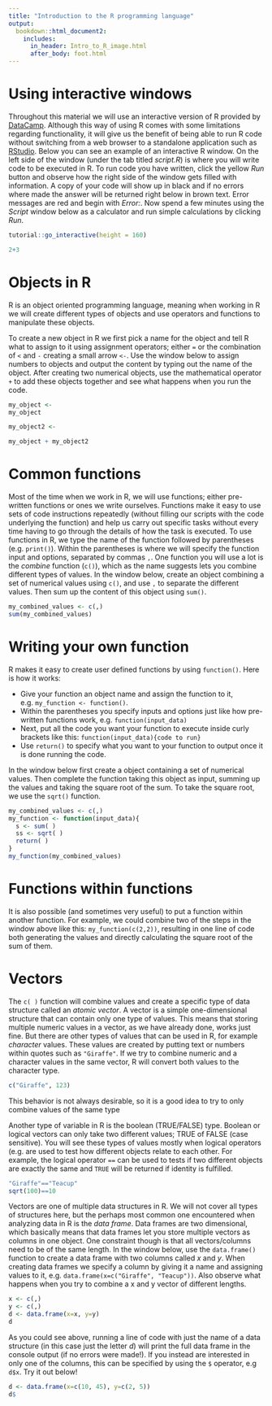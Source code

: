 ```yaml
---
title: "Introduction to the R programming language"
output:
  bookdown::html_document2:
    includes:
      in_header: Intro_to_R_image.html
      after_body: foot.html
---
```


# Using interactive windows
Throughout this material we will use an interactive version of R provided by [DataCamp](datacamp.com). Although this way of using R comes with some limitations regarding functionality, it will give us the benefit of being able to run R code without switching from a web browser to a standalone application such as [RStudio](rstudio.com). Below you can see an example of an interactive R window. On the left side of the window (under the tab titled *script.R*) is where you will write code to be executed in R. To run code you have written, click the yellow *Run* button and observe how the right side of the window gets filled with information. A copy of your code will show up in black and if no errors where made the answer will be returned right below in brown text. Error messages are red and begin with *Error:*. Now spend a few minutes using the *Script* window below as a calculator and run simple calculations by clicking *Run*.


```r
tutorial::go_interactive(height = 160)
```

```r
2+3
```

# Objects in R
R is an object oriented programming language, meaning when working in R we will create different types of objects and use operators and functions to manipulate these objects. 

To create a new object in R we first pick a name for the object and tell R what to assign to it using assignment operators; either `=` or the combination of `<` and `-` creating a small arrow `<-`. Use the window below to assign numbers to objects and output the content by typing out the name of the object. After creating two numerical objects, use the mathematical operator `+` to add these objects together and see what happens when you run the code.

```r
my_object <- 
my_object

my_object2 <- 

my_object + my_object2
```

# Common functions
Most of the time when we work in R, we will use functions; either pre-written functions or ones we write ourselves. Functions make it easy to use sets of code instructions repeatedly (without filling our scripts with the code underlying the function) and help us carry out specific tasks without every time having to go through the details of how the task is executed. To use functions in R, we type the name of the function followed by parentheses (e.g. `print()`). Within the parentheses is where we will specify the function input and options, separated by commas `,`. One function you will use a lot is the *combine* function (`c()`), which as the name suggests lets you combine different types of values. In the window below, create an object combining a set of numerical values using `c()`, and use `,` to separate the different values. Then sum up the content of this object using `sum()`.


```r
my_combined_values <- c(,) 
sum(my_combined_values)
```

# Writing your own function
R makes it easy to create user defined functions by using `function()`. Here is how it works:

  * Give your function an object name and assign the function to it, e.g. `my_function <- function()`. 
  * Within the parentheses you specify inputs and options just like how pre-written functions work, e.g. `function(input_data)`
  * Next, put all the code you want your function to execute inside curly brackets like this: `function(input_data){code to run}`
  * Use `return()` to specify what you want to your function to output once it is done running the code. 
  
In the window below first create a object containing a set of numerical values. Then complete the function taking this object as input, summing up the values and taking the square root of the sum. To take the square root, we use the `sqrt()` function. 

```r
my_combined_values <- c(,) 
my_function <- function(input_data){
  s <- sum( )
  ss <- sqrt( )
  return( )
}
my_function(my_combined_values)
```

# Functions within functions
It is also possible (and sometimes very useful) to put a function within another function. For example, we could combine two of the steps in the window above like this: `my_function(c(2,2))`, resulting in one line of code both generating the values and directly calculating the square root of the sum of them.

# Vectors
The `c( )` function will combine values and create a specific type of data structure called an *atomic vector*. A vector is a simple one-dimensional structure that can contain only one type of values. This means that storing multiple numeric values in a vector, as we have already done, works just fine. But there are other types of values that can be used in R, for example *character* values. These values are created by putting text or numbers within quotes such as `"Giraffe"`. If we try to combine numeric and a character values in the same vector, R will convert both values to the character type.  

```r
c("Giraffe", 123)
```

This behavior is not always desirable, so it is a good idea to try to only combine values of the same type

Another type of variable in R is the boolean (TRUE/FALSE) type. Boolean or logical vectors can only take two different values; TRUE of FALSE (case sensitive). You will see these types of values mostly when logical operators (e.g. are used to test how different objects relate to each other. For example, the logical operator `==` can be used to tests if two different objects are exactly the same and `TRUE` will be returned if identity is fulfilled.


```r
"Giraffe"=="Teacup"
sqrt(100)==10
```

Vectors are one of multiple data structures in R. We will not cover all types of structures here, but the perhaps most common one encountered when analyzing data in R is the *data frame*. Data frames are two dimensional, which basically means that data frames let you store multiple vectors as columns in one object. One constraint though is that all vectors/columns need to be of the same length. In the window below, use the `data.frame()` function to create a data frame with two columns called *x* and *y*. When creating data frames we specify a column by giving it a name and assigning values to it, e.g. `data.frame(x=c("Giraffe", "Teacup"))`. Also observe what happens when you try to combine a x and y vector of different lengths. 

```r
x <- c(,)
y <- c(,)
d <- data.frame(x=x, y=y)
d
```

As you could see above, running a line of code with just the name of a data structure (in this case just the letter *d*) will print the full data frame in the console output (if no errors were made!). If you instead are interested in only one of the columns, this can be specified by using the `$` operator, e.g `d$x`. Try it out below!

```r
d <- data.frame(x=c(10, 45), y=c(2, 5))
d$
```